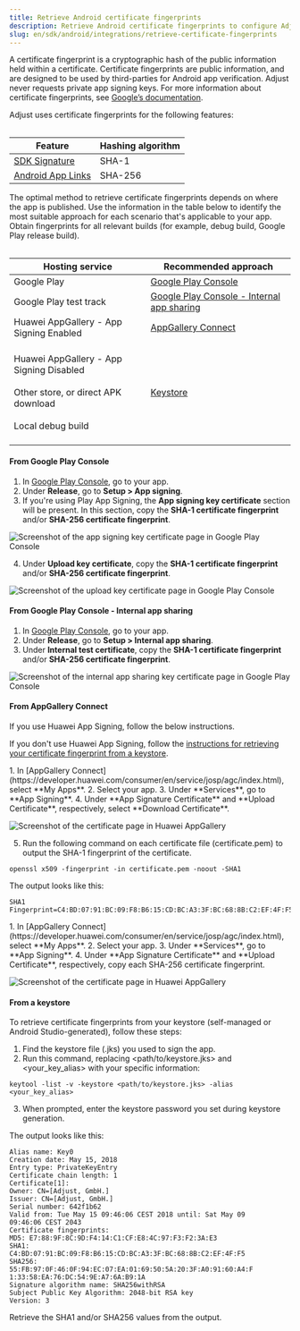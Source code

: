 ```yaml
---
title: Retrieve Android certificate fingerprints
description: Retrieve Android certificate fingerprints to configure Adjust features
slug: en/sdk/android/integrations/retrieve-certificate-fingerprints
---
```


A certificate fingerprint is a cryptographic hash of the public information held within a certificate. Certificate fingerprints are public information, and are designed to be used by third-parties for Android app verification. Adjust never requests private app signing keys. For more information about certificate fingerprints, see [Google’s documentation](https://developer.android.com/studio/publish/app-signing#api-providers).

Adjust uses certificate fingerprints for the following features:

<Table>

| Feature                                                                          | Hashing algorithm |
| -------------------------------------------------------------------------------- | ----------------- |
| [SDK Signature](https://help.adjust.com/en/article/sdk-signature)                | SHA-1             |
| [Android App Links](https://help.adjust.com/en/article/set-up-android-app-links) | SHA-256           |

</Table>

The optimal method to retrieve certificate fingerprints depends on where the app is published. Use the information in the table below to identify the most suitable approach for each scenario that's applicable to your app. Obtain fingerprints for all relevant builds (for example, debug build, Google Play release build).

<Table>

| Hosting service                                                                                                                            | Recommended approach                                                                           |
| ------------------------------------------------------------------------------------------------------------------------------------------ | ---------------------------------------------------------------------------------------------- |
| Google Play                                                                                                                                | [Google Play Console](#from-google-play-console)                                               |
| Google Play test track                                                                                                                     | [Google Play Console - Internal app sharing](#from-google-play-console---internal-app-sharing) |
| Huawei AppGallery - App Signing Enabled                                                                                                    | [AppGallery Connect](#from-appgallery-connect)                                                 |
| <br />Huawei AppGallery - App Signing Disabled <br /><br /> Other store, or direct APK download <br /><br /> Local debug build<br /><br /> | [Keystore](#from-a-keystore)                                                                   |

</Table>

#### From Google Play Console

1. In [Google Play Console](https://play.google.com/console), go to your app.
2. Under **Release**, go to **Setup > App signing**.
3. If you're using Play App Signing, the **App signing key certificate** section will be present. In this section, copy the **SHA-1 certificate fingerprint** and/or **SHA-256 certificate fingerprint**.

![Screenshot of the app signing key certificate page in Google Play Console](@images/sig-v3/google-play-app-signing.png)

4. Under **Upload key certificate**, copy the **SHA-1 certificate fingerprint** and/or **SHA-256 certificate fingerprint**.

![Screenshot of the upload key certificate page in Google Play Console](@images/sig-v3/google-play-upload.png)

#### From Google Play Console - Internal app sharing

1. In [Google Play Console](https://play.google.com/console), go to your app.
2. Under **Release**, go to **Setup > Internal app sharing**.
3. Under **Internal test certificate**, copy the **SHA-1 certificate fingerprint** and/or **SHA-256 certificate fingerprint**.

![Screenshot of the internal app sharing key certificate page in Google Play Console](@images/sig-v3/google-play-internal-app-sharing.png)

#### From AppGallery Connect

<Callout type="note">

If you use Huawei App Signing, follow the below instructions.

If you don't use Huawei App Signing, follow the [instructions for retrieving your certificate fingerprint from a keystore](#from-a-keystore).

</Callout>

<Tabs>
<Tab title="SHA-1" sync="sha-1">
1. In [AppGallery Connect](https://developer.huawei.com/consumer/en/service/josp/agc/index.html), select **My Apps**.
2. Select your app.
3. Under **Services**, go to **App Signing**.
4. Under **App Signature Certificate** and **Upload Certificate**, respectively, select **Download Certificate**.

![Screenshot of the certificate page in Huawei AppGallery](@images/sig-v3/huawei-sha1.png)

5. Run the following command on each certificate file (certificate.pem) to output the SHA-1 fingerprint of the certificate.

```
openssl x509 -fingerprint -in certificate.pem -noout -SHA1
```

The output looks like this:

```
SHA1 Fingerprint=C4:BD:07:91:BC:09:F8:B6:15:CD:BC:A3:3F:BC:68:8B:C2:EF:4F:F5
```

</Tab>
<Tab title="SHA-256" sync="sha-256">
1. In [AppGallery Connect](https://developer.huawei.com/consumer/en/service/josp/agc/index.html), select **My Apps**.
2. Select your app.
3. Under **Services**, go to **App Signing**.
4. Under **App Signature Certificate** and **Upload Certificate**, respectively, copy each SHA-256 certificate fingerprint.

![Screenshot of the certificate page in Huawei AppGallery](@images/sig-v3/huawei-sha256.png)

</Tab>
</Tabs>

#### From a keystore

To retrieve certificate fingerprints from your keystore (self-managed or Android Studio-generated), follow these steps:

1. Find the keystore file (.jks) you used to sign the app.
2. Run this command, replacing \<path/to/keystore.jks\> and \<your_key_alias\> with your specific information:

```
keytool -list -v -keystore <path/to/keystore.jks> -alias <your_key_alias>
```

3. When prompted, enter the keystore password you set during keystore generation.

The output looks like this:

```
Alias name: Key0
Creation date: May 15, 2018
Entry type: PrivateKeyEntry
Certificate chain length: 1
Certificate[1]:
Owner: CN=[Adjust, GmbH.]
Issuer: CN=[Adjust, GmbH.]
Serial number: 642f1b62
Valid from: Tue May 15 09:46:06 CEST 2018 until: Sat May 09
09:46:06 CEST 2043
Certificate fingerprints:
MD5: E7:88:9F:8C:9D:F4:14:C1:CF:E8:4C:97:F3:F2:3A:E3
SHA1:
C4:BD:07:91:BC:09:F8:B6:15:CD:BC:A3:3F:BC:68:8B:C2:EF:4F:F5
SHA256:
55:FB:97:0F:46:0F:94:EC:07:EA:01:69:50:5A:20:3F:A0:91:60:A4:F
1:33:58:EA:76:DC:54:9E:A7:6A:B9:1A
Signature algorithm name: SHA256withRSA
Subject Public Key Algorithm: 2048-bit RSA key
Version: 3
```

Retrieve the SHA1 and/or SHA256 values from the output.
